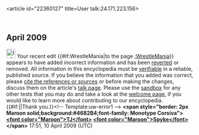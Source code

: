 <article id="22360127" title=User talk:24.171.223.156>
	<talkpage id="22360127" title="User talk:24.171.223.156">
== April 2009 ==

[[Image:Information.svg|25px]]  Your recent edit {{#if:WrestleMania|to the page [[:WrestleMania]]}} appears to have added incorrect information and has been [[Help:Reverting|reverted]] or removed. All information in this encyclopedia must be [[Wikipedia:Verifiability|verifiable]] in a reliable, published source. If you believe the information that you added was correct, please [[Wikipedia:Citing sources|cite the references or sources]] or before making the changes, discuss them on the article's [[Wikipedia:Talk page guidelines|talk page]]. Please use the [[Wikipedia:Sandbox|sandbox]] for any other tests that you may do and take a look at the [[Wikipedia:Welcoming committee/Welcome to Wikipedia|welcome page]], if you would like to learn more about contributing to our encyclopedia. {{#if:|{{{2}}}|Thank you.}}&lt;!-- Template:uw-error1 --&gt; '''&lt;span style=&quot;border: 2px Maroon solid;background:#4682B4;font-family: Monotype Corsiva&quot;&gt;[[User:TJ Spyke|&lt;font color=&quot;Maroon&quot;&gt;TJ&lt;/font&gt;]] [[User talk:TJ Spyke|&lt;font color=&quot;Maroon&quot;&gt;Spyke&lt;/font&gt;]]&lt;/span&gt;''' 17:51, 10 April 2009 (UTC)
	</talkpage>
</article>